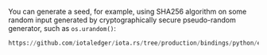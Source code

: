 You can generate a seed, for example, using SHA256 algorithm on some random input generated by cryptographically secure
pseudo-random generator, such as `os.urandom()`:

```python reference
https://github.com/iotaledger/iota.rs/tree/production/bindings/python/examples/02_generate_seed.py
```